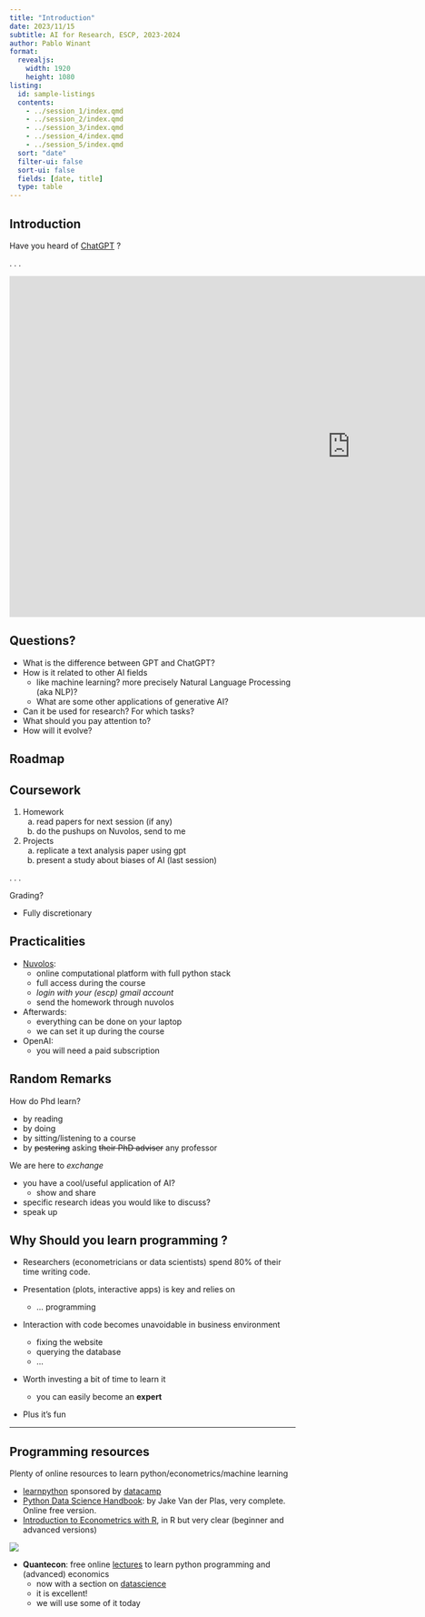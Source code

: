 ```yaml
---
title: "Introduction"
date: 2023/11/15
subtitle: AI for Research, ESCP, 2023-2024
author: Pablo Winant
format:
  revealjs:
    width: 1920
    height: 1080
listing:
  id: sample-listings
  contents: 
    - ../session_1/index.qmd
    - ../session_2/index.qmd
    - ../session_3/index.qmd
    - ../session_4/index.qmd
    - ../session_5/index.qmd
  sort: "date"
  filter-ui: false
  sort-ui: false
  fields: [date, title]
  type: table
---
```



## Introduction


Have you heard of [ChatGPT](https://openai.com/gpt-4) ?

. . .

<iframe src="https://share.descript.com/embed/hRYopxEmErc?transcript=false" width="1200" height="600" frameborder="0" allowfullscreen></iframe>

## Questions?

- What is the difference between GPT and ChatGPT?
- How is it related to other AI fields
  - like machine learning? more precisely Natural Language Processing (aka NLP)?
  - What are some other applications of generative AI?
- Can it be used for research? For which tasks?
- What should you pay attention to?
- How will it evolve?


## Roadmap

::: {#sample-listings}

:::

<!-- why to I get "No matching item ? -->

## Coursework

1. Homework
    a) read papers for next session (if any)
    b) do the pushups on Nuvolos, send to me

2. Projects
    a) replicate a text analysis paper using gpt
    b) present a study about biases of AI (last session)

. . .

Grading?

-  Fully discretionary

## Practicalities

- [Nuvolos](https://nuvolos.cloud/):
  - online computational platform with full python stack
  - full access during the course
  - _login with your (escp) gmail account_
  - send the homework through nuvolos

- Afterwards:
  - everything can be done on your laptop
  - we can set it up during the course

- OpenAI:
  - you will need a paid subscription

## Random Remarks

::: {.incremental}

How do Phd learn?

- by reading
- by doing
- by sitting/listening to a course
- by ~~pestering~~ asking ~~their PhD adviser~~ any professor

We are here to *exchange*

- you have a cool/useful application of AI?
  - show and share
- specific research ideas you would like to discuss?
- speak up

:::


## Why Should you learn programming ?

::: {.incremental}

- Researchers (econometricians or data scientists) spend 80% of their time writing code.
- Presentation (plots, interactive apps) is key and relies on

    - ... programming

-  Interaction with code becomes unavoidable in business environment

    - fixing the website
    - querying the database
    - ...

- Worth investing a  bit of time to learn it

  - you can easily become an __expert__

- Plus it's fun

:::

---

## Programming resources

Plenty of online resources to learn python/econometrics/machine learning

- [learnpython](learnpython.org) sponsored by [datacamp](https://www.datacamp.com/)
- [Python Data Science Handbook](https://jakevdp.github.io/PythonDataScienceHandbook/): by Jake Van der Plas, very complete. Online free version.
- [Introduction to Econometrics with R](https://scpoecon.github.io/ScPoEconometrics/), in R but very clear (beginner and advanced versions)

![](qe-logo-large.png)

- __Quantecon__: free online [lectures](https://quantecon.org/lectures/) to learn python programming and (advanced) economics
  - now with a section on [datascience](https://datascience.quantecon.org/)
  - it is excellent!
  - we will use some of it today